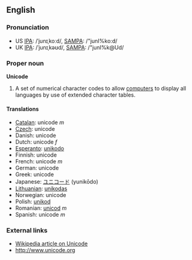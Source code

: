 ==English==
===Pronunciation===
*US [[w:IPA|IPA]]: /ˈjunɪˌkoːd/, [[w:SAMPA|SAMPA]]: /"junI%ko:d/
*UK [[w:IPA|IPA]]: /ˈjunɪˌkəʊd/, [[w:SAMPA|SAMPA]]: /"junI%k@Ud/

===Proper noun===
'''Unicode'''

#A set of numerical character codes to allow [[computer]]s to display all languages by use of extended character tables.

====Translations====
*[[Catalan]]: unicode ''m''
*[[Czech]]: unicode
*Danish: unicode
*Dutch: unicode ''f''
*[[Esperanto]]: [[unikodo]]
*Finnish: unicode
*French: unicode ''m''
*German: unicode
*Greek: unicode
*Japanese: [[ユニコード]] (yunikōdo)
*[[Lithuanian]]: [[unikodas]]
*Norwegian: unicode
*Polish: [[unikod]]
*Romanian: [[unicod]] ''m''
*Spanish: unicode ''m''

===External links===
*[[en:Unicode|Wikipedia article on Unicode]]
*http://www.unicode.org
